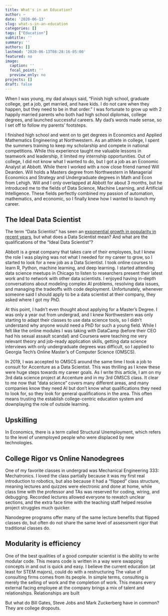 ```yaml
---
title: What's in an Education?
author: ~
date: '2020-06-13'
slug: what-s-in-an-education
categories: []
tags: ["Education"]
subtitle: ''
summary: ''
authors: []
lastmod: '2020-06-13T08:28:16-05:00'
featured: no
image:
  caption: ''
  focal_point: ''
  preview_only: no
projects: []
draft: false
---
```


When I was young, my dad always said, “Finish high school, graduate college, get a job, get married, and have kids. I do not care when they happen, but they need to be in that order.” I was fortunate to grow up with 2 happily married parents who both had high school diplomas, college degrees, and launched successful careers. My dad’s words made sense, so I set off to follow my parents’ footsteps.

I finished high school and went on to get degrees in Economics and Applied Mathematics Engineering at Northwestern. As an athlete in college, I spent the summers training to keep my scholarship and compete in national competitions. While this experience taught me valuable lessons in teamwork and leadership, it limited my internship opportunities. Out of college, I did not know what I wanted to do, but I got a job as an Economic Analyst at Abbott. While there I worked with a now close friend named Will Dearden. Will holds a Masters degree from Northwestern in Managerial Economics and Strategy and Undergraduate degrees in Math and Econ from Lehigh. Will and I only overlapped at Abbott for about 3 months, but he introduced me to the fields of Data Science, Machine Learning, and Artificial Intelligence. These fields perfectly combined my passion of automation, mathematics, and economic, so I finally knew how I wanted to launch my career.

## The Ideal Data Scientist

The term “Data Scientist” has seen an [exponential growth in popularity in recent years](https://trends.google.com/trends/explore?date=all&q=data%20science), but what does a Data Scientist mean? And what are the qualifications of the “Ideal Data Scientist”? 

Abbott is a great company that takes care of their employees, but I knew the role I was playing was not what I needed for my career to grow, so I started to look for a new job as a Data Scientist. I took online courses to learn R, Python, machine learning, and deep learning. I started attending data science meetups in Chicago to listen to researchers present their latest work and to network with other data scientists. I enjoyed having in-depth conversations about modeling complex AI problems, resolving data issues, and managing the tradeoffs with code deployment. Unfortunately, whenever someone said I should apply to be a data scientist at their company, they asked where I got my PhD.

At this point, I hadn’t even thought about applying for a Master’s Degree. I was only a year out from undergrad, and I knew Northwestern was only starting to adapt their classes to use data science tools, so I didn’t understand why anyone would need a PhD for such a young field. While I felt like the online modules I was taking with DataCamp (before their CEO had his sexual assault scandal) and Coursera were teaching me very relevant theory and job-ready application skills, getting data science interviews with only undergraduate degrees was difficult, so I applied to Georgia Tech’s Online Master’s  of Computer Science (OMSCS).

In 2019, I was accepted to OMSCS around the same time I took a job to consult for Accenture as a Data Scientist. This was thrilling as I knew these were huge steps towards my career goals. As I write this article, I am on my 3rd data science project at Accenture and in my 3rd OMSCS class. It clear to me now that “data science” covers many different areas, and many companies know they need AI but don’t know what qualifications they need to look for, so they look for general qualifications in the area. This often means trusting the establish college-centric education system and downplaying the role of outside learning.

## Upskilling

In Economics, there is a term called Structural Unemployment, which refers to the level of unemployed people who were displaced by new technologies.  

## College Rigor vs Online Nanodegrees

One of my favorite classes in undergrad was Mechanical Engineering 333: Mechatronics. I loved the class partially because it was my first real introduction to robotics, but also because it had a “flipped” class structure, meaning lectures and quizzes were electronic and done at home, while class time with the professor and TAs was reserved for coding, wiring, and debugging. Recorded lectures allowed everyone to rewatch unclear sections, and the extra face time with the teaching staff helped resolve project struggles much quicker.

Nanodegree programs offer many of the same lecture benefits that flipped classes do, but often do not share the same level of assessment rigor that traditional classes do.

## Modularity is efficiency

One of the best qualities of a good computer scientist is the ability to write modular code. This means code is written in a way were swapping concepts in and out is quick and easy. I believe the current education (at least for STEM majors), could do with a restructuring 
The value of consulting firms comes from its people. In simple terms, consulting is merely the selling of work and the completion of work. This means every external facing employee at the company brings a mix of talent and relationships. Relationships are built 

But what do Bill Gates, Steve Jobs and Mark Zuckerberg have in common? They are college dropouts.
